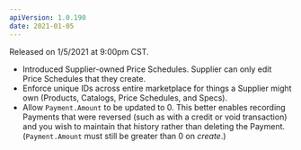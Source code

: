 ```yaml
---
apiVersion: 1.0.190
date: 2021-01-05
---
```


Released on 1/5/2021 at 9:00pm CST.

- Introduced Supplier-owned Price Schedules. Supplier can only edit Price Schedules that they create.
- Enforce unique IDs across entire marketplace for things a Supplier might own (Products, Catalogs, Price Schedules, and Specs).
- Allow `Payment.Amount` to be updated to 0. This better enables recording Payments that were reversed (such as with a credit or void transaction) and you wish to maintain that history rather than deleting the Payment. (`Payment.Amount` must still be greater than 0 on _create_.)
